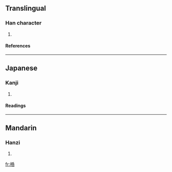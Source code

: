==Translingual==
===Han character===
{{Han char|rn=75|rad=木|as=07|sn=11|four=|canj=木竹心口 (DHPR)}}
# {{defn|Han|sort=木07}}
====References====
{{Han ref|kx=0527.020|dkj=14803|dj=0915.210|hdz=21218.020|uh=6870|ud=26736}}

----
==Japanese==
===Kanji===
{{ja-kanji|grade=|rs=木07}}
# {{defn|Japanese}} 
====Readings====
{{ja-readings|on=[[かつ]] (katsu), [[かち]] (kachi)|kun=[[ゆだめ]] (yudame)}}

----
==Mandarin==
===Hanzi===
{{cmn-hanzi|pin=[[guā]] ([[gua1]]), [[po]] ([[po5]])|wg=kua<sup>1</sup>, p'o<sup>5</sup>}}
# {{defn|Mandarin}}

[[fr:桰]]